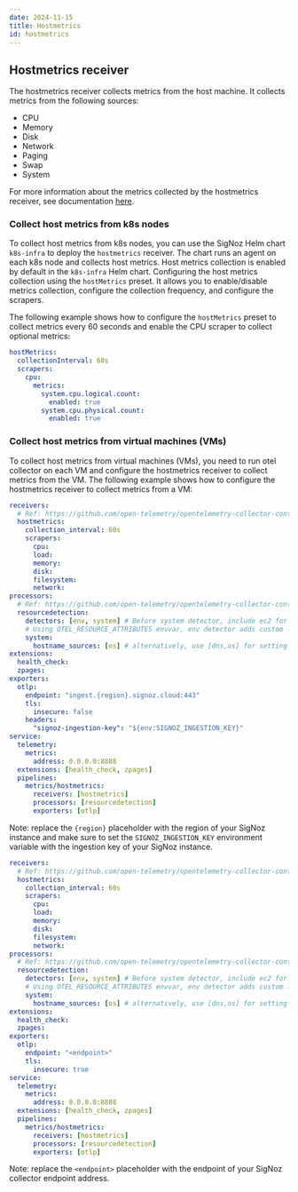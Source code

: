 ```yaml
---
date: 2024-11-15
title: Hostmetrics
id: hostmetrics
---
```


## Hostmetrics receiver

The hostmetrics receiver collects metrics from the host machine. It collects metrics from the following sources:

- CPU
- Memory
- Disk
- Network
- Paging
- Swap
- System

For more information about the metrics collected by the hostmetrics receiver, see documentation [here](https://github.com/open-telemetry/opentelemetry-collector-contrib/tree/main/receiver/hostmetricsreceiver/README.md).

### Collect host metrics from k8s nodes

To collect host metrics from k8s nodes, you can use the SigNoz Helm chart `k8s-infra` to deploy the `hostmetrics` receiver. The chart runs an agent on each k8s node and collects host metrics. Host metrics collection is enabled by default in the `k8s-infra` Helm chart. Configuring the host metrics collection using the `hostMetrics` preset. It allows you to enable/disable metrics collection, configure the collection frequency, and configure the scrapers.

The following example shows how to configure the `hostMetrics` preset to collect metrics every 60 seconds and enable the CPU scraper to collect optional metrics:

```yaml
hostMetrics:
  collectionInterval: 60s
  scrapers:
    cpu:
      metrics:
        system.cpu.logical.count:
          enabled: true
        system.cpu.physical.count:
          enabled: true
```

### Collect host metrics from virtual machines (VMs)

To collect host metrics from virtual machines (VMs), you need to run otel collector on each VM and configure the hostmetrics receiver to collect metrics from the VM. The following example shows how to configure the hostmetrics receiver to collect metrics from a VM:

<Tabs entityName="vm-hostmetrics">
<TabItem value="cloud" label="SigNoz Cloud" default>

```yaml
receivers:
  # Ref: https://github.com/open-telemetry/opentelemetry-collector-contrib/blob/main/receiver/hostmetricsreceiver/README.md
  hostmetrics:
    collection_interval: 60s
    scrapers:
      cpu:
      load:
      memory:
      disk:
      filesystem:
      network:
processors:
  # Ref: https://github.com/open-telemetry/opentelemetry-collector-contrib/blob/main/processor/resourcedetectionprocessor/README.md
  resourcedetection:
    detectors: [env, system] # Before system detector, include ec2 for AWS, gcp for GCP and azure for Azure.
    # Using OTEL_RESOURCE_ATTRIBUTES envvar, env detector adds custom labels.
    system:
      hostname_sources: [os] # alternatively, use [dns,os] for setting FQDN as host.name and os as fallback
extensions:
  health_check:
  zpages:
exporters:
  otlp:
    endpoint: "ingest.{region}.signoz.cloud:443"
    tls:
      insecure: false
    headers:
      "signoz-ingestion-key": "${env:SIGNOZ_INGESTION_KEY}"
service:
  telemetry:
    metrics:
      address: 0.0.0.0:8888
  extensions: [health_check, zpages]
  pipelines:
    metrics/hostmetrics:
      receivers: [hostmetrics]
      processors: [resourcedetection]
      exporters: [otlp]
```

Note: replace the `{region}` placeholder with the region of your SigNoz instance and make sure to set the `SIGNOZ_INGESTION_KEY` environment variable with the ingestion key of your SigNoz instance.

</TabItem>
<TabItem value="self-host" label="Self-Host">

```yaml
receivers:
  # Ref: https://github.com/open-telemetry/opentelemetry-collector-contrib/blob/main/receiver/hostmetricsreceiver/README.md
  hostmetrics:
    collection_interval: 60s
    scrapers:
      cpu:
      load:
      memory:
      disk:
      filesystem:
      network:
processors:
  # Ref: https://github.com/open-telemetry/opentelemetry-collector-contrib/blob/main/processor/resourcedetectionprocessor/README.md
  resourcedetection:
    detectors: [env, system] # Before system detector, include ec2 for AWS, gcp for GCP and azure for Azure.
    # Using OTEL_RESOURCE_ATTRIBUTES envvar, env detector adds custom labels.
    system:
      hostname_sources: [os] # alternatively, use [dns,os] for setting FQDN as host.name and os as fallback
extensions:
  health_check:
  zpages:
exporters:
  otlp:
    endpoint: "<endpoint>"
    tls:
      insecure: true
service:
  telemetry:
    metrics:
      address: 0.0.0.0:8888
  extensions: [health_check, zpages]
  pipelines:
    metrics/hostmetrics:
      receivers: [hostmetrics]
      processors: [resourcedetection]
      exporters: [otlp]
```

Note: replace the `<endpoint>` placeholder with the endpoint of your SigNoz collector endpoint address.
</TabItem>

</Tabs>
